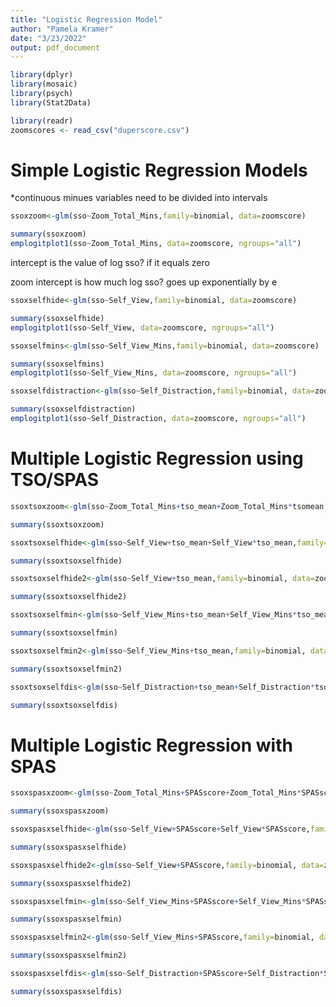 ---
title: "Logistic Regression Model"
author: "Pamela Kramer"
date: "3/23/2022"
output: pdf_document
---


```{r}
library(dplyr)
library(mosaic)
library(psych)
library(Stat2Data)
```

```{r}
library(readr)
zoomscores <- read_csv("duperscore.csv")
```



# Simple Logistic Regression Models

*continuous minues variables need to be divided into intervals
```{r}
ssoxzoom<-glm(sso~Zoom_Total_Mins,family=binomial, data=zoomscore)

summary(ssoxzoom)
emplogitplot1(sso~Zoom_Total_Mins, data=zoomscore, ngroups="all")
```
intercept is the value of log sso? if it equals zero

zoom intercept is how much log sso? goes up exponentially by e 




```{r}
ssoxselfhide<-glm(sso~Self_View,family=binomial, data=zoomscore)

summary(ssoxselfhide)
emplogitplot1(sso~Self_View, data=zoomscore, ngroups="all")
```

```{r}
ssoxselfmins<-glm(sso~Self_View_Mins,family=binomial, data=zoomscore)

summary(ssoxselfmins)
emplogitplot1(sso~Self_View_Mins, data=zoomscore, ngroups="all")
```

```{r}
ssoxselfdistraction<-glm(sso~Self_Distraction,family=binomial, data=zoomscore)

summary(ssoxselfdistraction)
emplogitplot1(sso~Self_Distraction, data=zoomscore, ngroups="all")
```

# Multiple Logistic Regression using TSO/SPAS


```{r}
ssoxtsoxzoom<-glm(sso~Zoom_Total_Mins+tso_mean+Zoom_Total_Mins*tsomean,family=binomial, data=zoomscore)

summary(ssoxtsoxzoom)
```

```{r}
ssoxtsoxselfhide<-glm(sso~Self_View+tso_mean+Self_View*tso_mean,family=binomial, data=zoomscore)

summary(ssoxtsoxselfhide)
```
```{r}
ssoxtsoxselfhide2<-glm(sso~Self_View+tso_mean,family=binomial, data=zoomscore)

summary(ssoxtsoxselfhide2)
```
```{r}
ssoxtsoxselfmin<-glm(sso~Self_View_Mins+tso_mean+Self_View_Mins*tso_mean,family=binomial, data=zoomscore)

summary(ssoxtsoxselfmin)
```
```{r}
ssoxtsoxselfmin2<-glm(sso~Self_View_Mins+tso_mean,family=binomial, data=zoomscore)

summary(ssoxtsoxselfmin2)
```
```{r}
ssoxtsoxselfdis<-glm(sso~Self_Distraction+tso_mean+Self_Distraction*tso_mean,family=binomial, data=zoomscore)

summary(ssoxtsoxselfdis)
```
# Multiple Logistic Regression with SPAS


```{r}
ssoxspasxzoom<-glm(sso~Zoom_Total_Mins+SPASscore+Zoom_Total_Mins*SPASscore,family=binomial, data=zoomscore)

summary(ssoxspasxzoom)
```



```{r}
ssoxspasxselfhide<-glm(sso~Self_View+SPASscore+Self_View*SPASscore,family=binomial, data=zoomscore)

summary(ssoxspasxselfhide)
```

```{r}
ssoxspasxselfhide2<-glm(sso~Self_View+SPASscore,family=binomial, data=zoomscore)

summary(ssoxspasxselfhide2)
```



```{r}
ssoxspasxselfmin<-glm(sso~Self_View_Mins+SPASscore+Self_View_Mins*SPASscore,family=binomial, data=zoomscore)

summary(ssoxspasxselfmin)
```

```{r}
ssoxspasxselfmin2<-glm(sso~Self_View_Mins+SPASscore,family=binomial, data=zoomscore)

summary(ssoxspasxselfmin2)
```


```{r}
ssoxspasxselfdis<-glm(sso~Self_Distraction+SPASscore+Self_Distraction*SPASscore,family=binomial, data=zoomscore)

summary(ssoxspasxselfdis)
```
